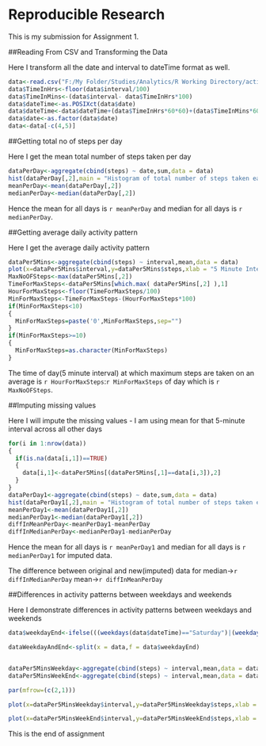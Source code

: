 Reproducible Research
=========================================================================

This is my submission for Assignment 1.

##Reading From CSV and Transforming the Data

Here I transform all the date and interval to dateTime format as well.

```r

data<-read.csv("F:/My Folder/Studies/Analytics/R Working Directory/activity.csv")
data$TimeInHrs<-floor(data$interval/100)
data$TimeInMins<-(data$interval- data$TimeInHrs*100)
data$dateTime<-as.POSIXct(data$date)
data$dateTime<-data$dateTime+(data$TimeInHrs*60*60)+(data$TimeInMins*60)
data$date<-as.factor(data$date)
data<-data[-c(4,5)]
```

##Getting total no of steps per day

Here I get the mean total number of steps taken per day

```r
dataPerDay<-aggregate(cbind(steps) ~ date,sum,data = data)
hist(dataPerDay[,2],main = "Histogram of total number of steps taken each day", xlab = "No. of steps taken")
meanPerDay<-mean(dataPerDay[,2])
medianPerDay<-median(dataPerDay[,2])
```

Hence the mean for all days is `r meanPerDay` and median for all days is `r medianPerDay`.

##Getting average daily activity pattern

Here I get the average daily activity pattern

```r
dataPer5Mins<-aggregate(cbind(steps) ~ interval,mean,data = data)
plot(x=dataPer5Mins$interval,y=dataPer5Mins$steps,xlab = "5 Minute Interval",ylab = "Average Steps for each 5 mintue Interval",main = "Average Daily Activity Pattern",type="l")
MaxNoOFSteps<-max(dataPer5Mins[,2])
TimeForMaxSteps<-dataPer5Mins[which.max( dataPer5Mins[,2] ),1]
HourForMaxSteps<-floor(TimeForMaxSteps/100)
MinForMaxSteps<-TimeForMaxSteps-(HourForMaxSteps*100)
if(MinForMaxSteps<10)
{
  MinForMaxSteps=paste('0',MinForMaxSteps,sep="")
}
if(MinForMaxSteps>=10)
{
  MinForMaxSteps=as.character(MinForMaxSteps)
}
```

The time of day(5 minute interval) at which maximum steps are taken on an average is `r HourForMaxSteps`:`r MinForMaxSteps` of day which is `r MaxNoOFSteps`.


##Imputing missing values

Here I will impute the missing values - I am using mean for that 5-minute interval across all other days

```r
for(i in 1:nrow(data))
{
  if(is.na(data[i,1])==TRUE)
  {
    data[i,1]<-dataPer5Mins[(dataPer5Mins[,1]==data[i,3]),2]
  }
}
dataPerDay1<-aggregate(cbind(steps) ~ date,sum,data = data)
hist(dataPerDay1[,2],main = "Histogram of total number of steps taken each day Imputed Data", xlab = "No. of steps taken")
meanPerDay1<-mean(dataPerDay1[,2])
medianPerDay1<-median(dataPerDay1[,2])
diffInMeanPerDay<-meanPerDay1-meanPerDay
diffInMedianPerDay<-medianPerDay1-medianPerDay

```

Hence the mean for all days is `r meanPerDay1` and median for all days is `r medianPerDay1` for imputed data.

The difference between original and new(imputed) data for 
median->`r diffInMedianPerDay`
mean->`r diffInMeanPerDay`

##Differences in activity patterns between weekdays and weekends

Here I demonstrate differences in activity patterns between weekdays and weekends

```r
data$weekdayEnd<-ifelse(((weekdays(data$dateTime)=="Saturday")|(weekdays(data$dateTime)=="Sunday")),"Weekday","Weekend")

dataWeekdayAndEnd<-split(x = data,f = data$weekdayEnd)


dataPer5MinsWeekday<-aggregate(cbind(steps) ~ interval,mean,data = dataWeekdayAndEnd$Weekday)
dataPer5MinsWeekEnd<-aggregate(cbind(steps) ~ interval,mean,data = dataWeekdayAndEnd$Weekend)

par(mfrow=(c(2,1)))

plot(x=dataPer5MinsWeekday$interval,y=dataPer5MinsWeekday$steps,xlab = "5 Minute Interval",ylab = "Avg Steps 5 mintue",main = "Average Daily Activity Pattern For Weekday",type="l")

plot(x=dataPer5MinsWeekEnd$interval,y=dataPer5MinsWeekEnd$steps,xlab = "5 Minute Interval",ylab = "Avg Steps 5 mintue",main = "Average Daily Activity Pattern For WeekEnd",type="l")
```

This is the end of assignment

